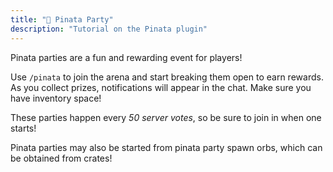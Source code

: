 ```yaml
---
title: "🦙 Pinata Party"
description: "Tutorial on the Pinata plugin"
---
```



Pinata parties are a fun and rewarding event for players!

Use `/pinata` to join the arena and start breaking them open to earn rewards. As you collect prizes,
notifications will appear in the chat. Make sure you have inventory space!

These parties happen every *50 server votes*, so be sure to join in when one starts!

<CenteredImage src={pinata} alt="Pinata" tailwind="w-140" />

Pinata parties may also be started from pinata party spawn orbs, which can be obtained from crates!